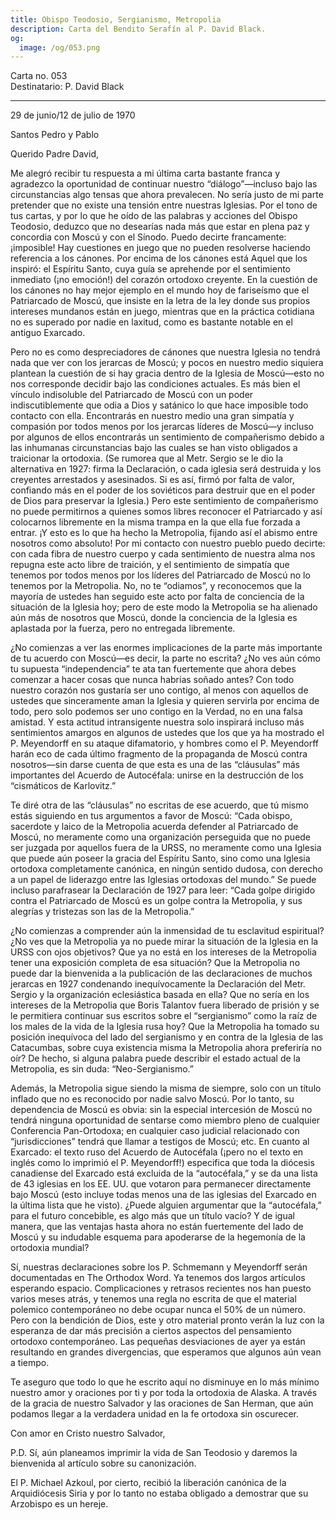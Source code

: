 ```yaml
---
title: Obispo Teodosio, Sergianismo, Metropolia
description: Carta del Bendito Serafín al P. David Black.
og:
  image: /og/053.png
---
```


<div style={{textAlign:'right', fontFamily:'monospace'}}>Carta no. 053</div>
<div style={{textAlign:'left', fontFamily:'monospace'}}>Destinatario: P. David Black</div>

---

29 de junio/12 de julio de 1970

Santos Pedro y Pablo

Querido Padre David,

Me alegró recibir tu respuesta a mi última carta bastante franca y agradezco la oportunidad de continuar nuestro “diálogo”—incluso bajo las circunstancias algo tensas que ahora prevalecen. No sería justo de mi parte pretender que no existe una tensión entre nuestras Iglesias. Por el tono de tus cartas, y por lo que he oído de las palabras y acciones del Obispo Teodosio, deduzco que no desearías nada más que estar en plena paz y concordia con Moscú y con el Sínodo. Puedo decirte francamente: ¡imposible! Hay cuestiones en juego que no pueden resolverse haciendo referencia a los cánones. Por encima de los cánones está Aquel que los inspiró: el Espíritu Santo, cuya guía se aprehende por el sentimiento inmediato (¡no emoción!) del corazón ortodoxo creyente. En la cuestión de los cánones no hay mejor ejemplo en el mundo hoy de fariseísmo que el Patriarcado de Moscú, que insiste en la letra de la ley donde sus propios intereses mundanos están en juego, mientras que en la práctica cotidiana no es superado por nadie en laxitud, como es bastante notable en el antiguo Exarcado.

Pero no es como despreciadores de cánones que nuestra Iglesia no tendrá nada que ver con los jerarcas de Moscú; y pocos en nuestro medio siquiera plantean la cuestión de si hay gracia dentro de la Iglesia de Moscú—esto no nos corresponde decidir bajo las condiciones actuales. Es más bien el vínculo indisoluble del Patriarcado de Moscú con un poder indiscutiblemente que odia a Dios y satánico lo que hace imposible todo contacto con ella. Encontrarás en nuestro medio una gran simpatía y compasión por todos menos por los jerarcas líderes de Moscú—y incluso por algunos de ellos encontrarás un sentimiento de compañerismo debido a las inhumanas circunstancias bajo las cuales se han visto obligados a traicionar la ortodoxia. (Se rumorea que al Metr. Sergio se le dio la alternativa en 1927: firma la Declaración, o cada iglesia será destruida y los creyentes arrestados y asesinados. Si es así, firmó por falta de valor, confiando más en el poder de los soviéticos para destruir que en el poder de Dios para preservar la Iglesia.) Pero este sentimiento de compañerismo no puede permitirnos a quienes somos libres reconocer el Patriarcado y así colocarnos libremente en la misma trampa en la que ella fue forzada a entrar. ¡Y esto es lo que ha hecho la Metropolia, fijando así el abismo entre nosotros como absoluto! Por mi contacto con nuestro pueblo puedo decirte: con cada fibra de nuestro cuerpo y cada sentimiento de nuestra alma nos repugna este acto libre de traición, y el sentimiento de simpatía que tenemos por todos menos por los líderes del Patriarcado de Moscú no lo tenemos por la Metropolia. No, no te “odiamos”, y reconocemos que la mayoría de ustedes han seguido este acto por falta de conciencia de la situación de la Iglesia hoy; pero de este modo la Metropolia se ha alienado aún más de nosotros que Moscú, donde la conciencia de la Iglesia es aplastada por la fuerza, pero no entregada libremente.

¿No comienzas a ver las enormes implicaciones de la parte más importante de tu acuerdo con Moscú—es decir, la parte no escrita? ¿No ves aún cómo tu supuesta “independencia” te ata tan fuertemente que ahora debes comenzar a hacer cosas que nunca habrías soñado antes? Con todo nuestro corazón nos gustaría ser uno contigo, al menos con aquellos de ustedes que sinceramente aman la Iglesia y quieren servirla por encima de todo, pero solo podemos ser uno contigo en la Verdad, no en una falsa amistad. Y esta actitud intransigente nuestra solo inspirará incluso más sentimientos amargos en algunos de ustedes que los que ya ha mostrado el P. Meyendorff en su ataque difamatorio, y hombres como el P. Meyendorff harán eco de cada último fragmento de la propaganda de Moscú contra nosotros—sin darse cuenta de que esta es una de las “cláusulas” más importantes del Acuerdo de Autocéfala: unirse en la destrucción de los “cismáticos de Karlovitz.”

Te diré otra de las “cláusulas” no escritas de ese acuerdo, que tú mismo estás siguiendo en tus argumentos a favor de Moscú: “Cada obispo, sacerdote y laico de la Metropolia acuerda defender al Patriarcado de Moscú, no meramente como una organización perseguida que no puede ser juzgada por aquellos fuera de la URSS, no meramente como una Iglesia que puede aún poseer la gracia del Espíritu Santo, sino como una Iglesia ortodoxa completamente canónica, en ningún sentido dudosa, con derecho a un papel de liderazgo entre las Iglesias ortodoxas del mundo.” Se puede incluso parafrasear la Declaración de 1927 para leer: “Cada golpe dirigido contra el Patriarcado de Moscú es un golpe contra la Metropolia, y sus alegrías y tristezas son las de la Metropolia.”

¿No comienzas a comprender aún la inmensidad de tu esclavitud espiritual? ¿No ves que la Metropolia ya no puede mirar la situación de la Iglesia en la URSS con ojos objetivos? Que ya no está en los intereses de la Metropolia tener una exposición completa de esa situación? Que la Metropolia no puede dar la bienvenida a la publicación de las declaraciones de muchos jerarcas en 1927 condenando inequívocamente la Declaración del Metr. Sergio y la organización eclesiástica basada en ella? Que no sería en los intereses de la Metropolia que Boris Talantov fuera liberado de prisión y se le permitiera continuar sus escritos sobre el “sergianismo” como la raíz de los males de la vida de la Iglesia rusa hoy? Que la Metropolia ha tomado su posición inequívoca del lado del sergianismo y en contra de la Iglesia de las Catacumbas, sobre cuya existencia misma la Metropolia ahora preferiría no oír? De hecho, si alguna palabra puede describir el estado actual de la Metropolia, es sin duda: “Neo-Sergianismo.”

Además, la Metropolia sigue siendo la misma de siempre, solo con un título inflado que no es reconocido por nadie salvo Moscú. Por lo tanto, su dependencia de Moscú es obvia: sin la especial intercesión de Moscú no tendrá ninguna oportunidad de sentarse como miembro pleno de cualquier Conferencia Pan-Ortodoxa; en cualquier caso judicial relacionado con “jurisdicciones” tendrá que llamar a testigos de Moscú; etc. En cuanto al Exarcado: el texto ruso del Acuerdo de Autocéfala (¡pero no el texto en inglés como lo imprimió el P. Meyendorff!) especifica que toda la diócesis canadiense del Exarcado está excluida de la “autocéfala,” y se da una lista de 43 iglesias en los EE. UU. que votaron para permanecer directamente bajo Moscú (esto incluye todas menos una de las iglesias del Exarcado en la última lista que he visto). ¿Puede alguien argumentar que la “autocéfala,” para el futuro concebible, es algo más que un título vacío? Y de igual manera, que las ventajas hasta ahora no están fuertemente del lado de Moscú y su indudable esquema para apoderarse de la hegemonía de la ortodoxia mundial?

Sí, nuestras declaraciones sobre los P. Schmemann y Meyendorff serán documentadas en The Orthodox Word. Ya tenemos dos largos artículos esperando espacio. Complicaciones y retrasos recientes nos han puesto varios meses atrás, y tenemos una regla no escrita de que el material polemico contemporáneo no debe ocupar nunca el 50% de un número. Pero con la bendición de Dios, este y otro material pronto verán la luz con la esperanza de dar más precisión a ciertos aspectos del pensamiento ortodoxo contemporáneo. Las pequeñas desviaciones de ayer ya están resultando en grandes divergencias, que esperamos que algunos aún vean a tiempo.

Te aseguro que todo lo que he escrito aquí no disminuye en lo más mínimo nuestro amor y oraciones por ti y por toda la ortodoxia de Alaska. A través de la gracia de nuestro Salvador y las oraciones de San Herman, que aún podamos llegar a la verdadera unidad en la fe ortodoxa sin oscurecer.

Con amor en Cristo nuestro Salvador,

P.D. Sí, aún planeamos imprimir la vida de San Teodosio y daremos la bienvenida al artículo sobre su canonización.

El P. Michael Azkoul, por cierto, recibió la liberación canónica de la Arquidiócesis Siria y por lo tanto no estaba obligado a demostrar que su Arzobispo es un hereje.
